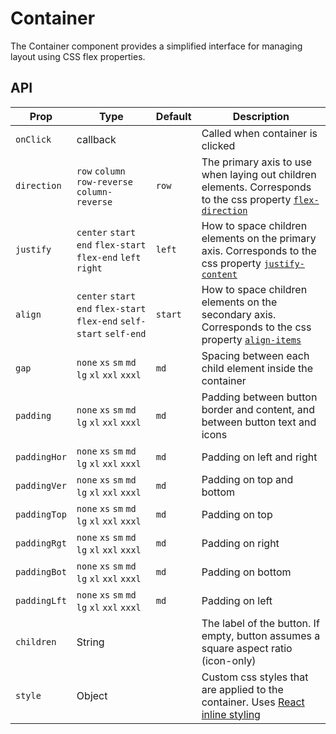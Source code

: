 
# Container

The Container component provides a simplified interface for managing layout using CSS flex properties.


## API
|Prop|Type|Default|Description|
|----|----|-------|-----------|
|``onClick``|callback||Called when container is clicked|
|``direction`` |``row`` ``column`` ``row-reverse`` ``column-reverse`` |``row`` |The primary axis to use when laying out children elements. Corresponds to the css property [``flex-direction``](https://developer.mozilla.org/en-US/docs/Web/CSS/flex-direction) |
|``justify``|``center`` ``start`` ``end`` ``flex-start`` ``flex-end`` ``left`` ``right``|``left``|How to space children elements on the primary axis. Corresponds to the css property [``justify-content``](https://developer.mozilla.org/en-US/docs/Web/CSS/justify-content)|
|``align``|``center`` ``start`` ``end`` ``flex-start`` ``flex-end`` ``self-start`` ``self-end``|``start``|How to space children elements on the secondary axis. Corresponds to the css property [``align-items``](https://developer.mozilla.org/en-US/docs/Web/CSS/align-items)|
|``gap``|``none`` ``xs`` ``sm`` ``md`` ``lg`` ``xl`` ``xxl`` ``xxxl`` |``md``|Spacing between each child element inside the container|
|``padding``|``none`` ``xs`` ``sm`` ``md`` ``lg`` ``xl`` ``xxl`` ``xxxl`` |``md``|Padding between button border and content, and between button text and icons |
|``paddingHor``|``none`` ``xs`` ``sm`` ``md`` ``lg`` ``xl`` ``xxl`` ``xxxl`` |``md``|Padding on left and right|
|``paddingVer``|``none`` ``xs`` ``sm`` ``md`` ``lg`` ``xl`` ``xxl`` ``xxxl`` |``md``|Padding on top and bottom|
|``paddingTop``|``none`` ``xs`` ``sm`` ``md`` ``lg`` ``xl`` ``xxl`` ``xxxl`` |``md``|Padding on top|
|``paddingRgt``|``none`` ``xs`` ``sm`` ``md`` ``lg`` ``xl`` ``xxl`` ``xxxl`` |``md``|Padding on right|
|``paddingBot``|``none`` ``xs`` ``sm`` ``md`` ``lg`` ``xl`` ``xxl`` ``xxxl`` |``md``|Padding on bottom
|``paddingLft``|``none`` ``xs`` ``sm`` ``md`` ``lg`` ``xl`` ``xxl`` ``xxxl`` |``md``|Padding on left|
|``children``|String||The label of the button. If empty, button assumes a square aspect ratio (icon-only)|
|``style``|Object||Custom css styles that are applied to the container. Uses [React inline styling](https://legacy.reactjs.org/docs/dom-elements.html#style)|
